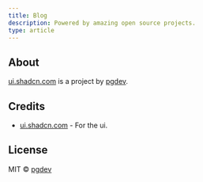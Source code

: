```yaml
---
title: Blog
description: Powered by amazing open source projects.
type: article
---
```


## About

[ui.shadcn.com](https://maishatu.com) is a project by [pgdev](https://maishatu.com).

## Credits

- [ui.shadcn.com](https://ui.shadcn.com) - For the ui.

## License

MIT © [pgdev](https://maishatu.com)
